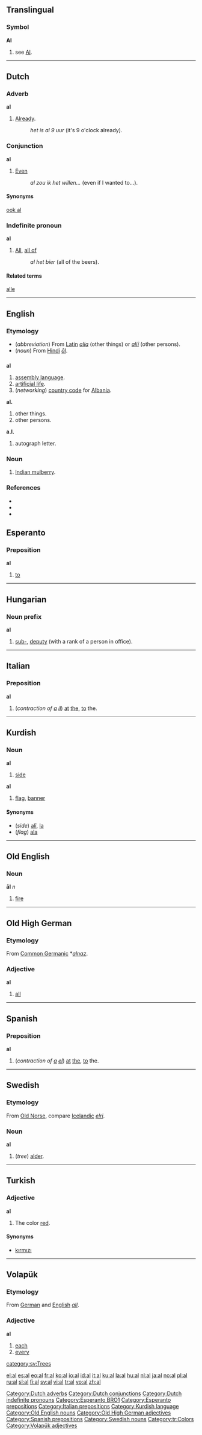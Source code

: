 {{see|Al|al-|ål|Ål|-al}}

==Translingual==
===Symbol===
'''Al'''
# see [[Al]].

----

==Dutch==
===Adverb===
'''al'''
# [[already|Already]].
#:''het is al 9 uur'' (it's 9 o'clock already).

===Conjunction===
'''al'''
# [[even|Even]]
#: ''al zou ik het willen...'' (even if I wanted to...).

====Synonyms====
[[ook al]]

===Indefinite pronoun===
'''al'''
# [[all|All]], [[all of]]
#: ''al het bier'' (all of the beers).

====Related terms====
[[alle]]

----

==English==
{{see|al-|Al|-al}}

===Etymology===
* (''abbreviation'') From [[Latin]] ''[[alia]]'' (other things) or ''[[alii|aliī]]'' (other persons).
* (''noun'') From [[Hindi]] ''[[āl]]''.

==={{Abbreviation|English}}===
'''al'''
# [[assembly language]].
# [[artificial life]].
# (''networking'') [[country code]] for [[Albania]].

'''al.'''
# other things.
# other persons.

'''a.l.'''
# autograph letter.

===Noun===
{{en-noun|-}}
# [[Indian mulberry]].

===References===
* {{R:American Heritage 2000|al}}
* {{R:Dictionary.com|al}}
* {{R:WordNet 2003|al}}

==Esperanto==
===Preposition===
'''al'''
# [[to]]

----

==Hungarian==
===Noun prefix===
'''al'''
# [[sub-]], [[deputy]] (with a rank of a person in office).

----

==Italian==
===Preposition===
'''al'''
# (''contraction of [[a#Italian|a]] [[il#Italian|il]]'') [[at]] [[the]], [[to]] the.

----

==Kurdish==
===Noun===
'''al''' {{m}}
# [[side]]


'''al''' {{f}}
# [[flag]], [[banner]]

====Synonyms====
* (''side'') [[alî#Kurdish|alî]], [[la#Kurdish|la]]
* (''flag'') [[ala#Kurdish|ala]]

----

==Old English==
===Noun===
'''āl''' ''n''
# [[fire]]

----

==Old High German==
===Etymology===
From [[Common Germanic]] *''[[alnaz]]''.

===Adjective===
'''al'''
# [[all]]

----

==Spanish==
===Preposition===
'''al''' {{m}} {{s}}
# (''contraction of [[a#Spanish|a]] [[el#Spanish|el]]'') [[at]] [[the]], [[to]] the.

----

==Swedish==
{{sv-noun|gender=Common|al|alen|alar|alarna|als|alens|alars|alarnas}}

===Etymology===
From [[Old Norse]], compare [[Icelandic]] ''[[elri]]''.

===Noun===
'''al'''
# (''tree'') [[alder]].

----

==Turkish==
===Adjective===
'''al'''
# The color [[red]].

====Synonyms====
* [[kırmızı]]

----

==Volapük==
===Etymology===
From [[German]] and [[English]] ''[[all]]''.

===Adjective===
'''al'''
# [[each]]
# [[every]]

[[Category:Dutch adverbs]]
[[Category:Dutch conjunctions]]
[[Category:Dutch indefinite pronouns]]
[[Category:Esperanto BRO1]]
[[Category:Esperanto prepositions]]
[[Category:Italian prepositions]]
[[Category:Kurdish language]]
[[Category:Old English nouns]]
[[Category:Old High German adjectives]]
[[Category:Spanish prepositions]]
[[category:sv:Trees]]
[[Category:Swedish nouns]]
[[Category:tr:Colors]]
[[Category:Volapük adjectives]]

[[el:al]]
[[es:al]]
[[eo:al]]
[[fr:al]]
[[ko:al]]
[[io:al]]
[[id:al]]
[[it:al]]
[[ku:al]]
[[la:al]]
[[hu:al]]
[[nl:al]]
[[ja:al]]
[[no:al]]
[[pl:al]]
[[ru:al]]
[[sl:al]]
[[fi:al]]
[[sv:al]]
[[vi:al]]
[[tr:al]]
[[vo:al]]
[[zh:al]]